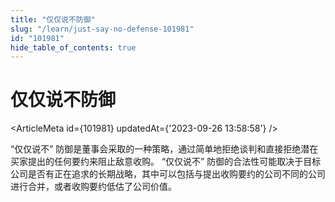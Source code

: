 ```yaml
---
title: "仅仅说不防御"
slug: "/learn/just-say-no-defense-101981"
id: "101981"
hide_table_of_contents: true
---
```



# 仅仅说不防御

<ArticleMeta id={101981} updatedAt={'2023-09-26 13:58:58'} />
<div className='border-solid border-b border-t-0 my-4 border-[var(--ifm-color-gray-300)]' />

“仅仅说不” 防御是董事会采取的一种策略，通过简单地拒绝谈判和直接拒绝潜在买家提出的任何要约来阻止敌意收购。 “仅仅说不” 防御的合法性可能取决于目标公司是否有正在追求的长期战略，其中可以包括与提出收购要约的公司不同的公司进行合并，或者收购要约低估了公司价值。
